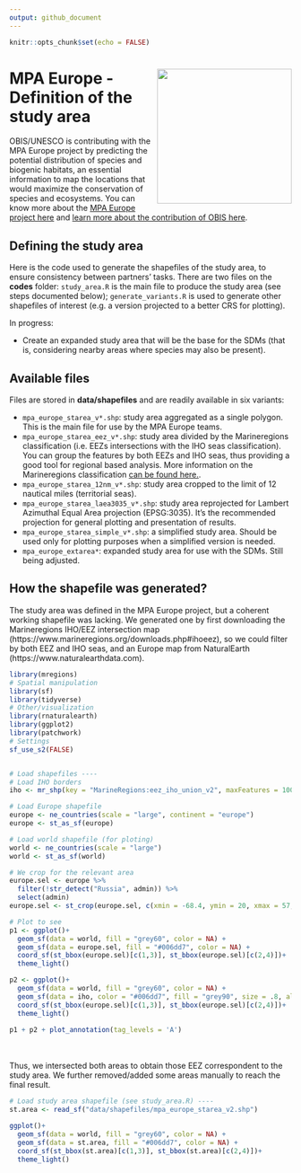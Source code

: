 ```yaml
---
output: github_document
---
```


```r
knitr::opts_chunk$set(echo = FALSE)
```

# <img src="mpaeu_obis_logo.jpg" align="right" width="240" /> MPA Europe - Definition of the study area

OBIS/UNESCO is contributing with the MPA Europe project by predicting the potential distribution of species and biogenic habitats, an essential information to map the locations that would maximize the conservation of species and ecosystems. You can know more about the [MPA Europe project here](https://mpa-europe.eu) and [learn more about the contribution of OBIS here](https://obis.org/2023/03/10/MPA_europe/).

## Defining the study area

Here is the code used to generate the shapefiles of the study area, to ensure consistency between partners' tasks. There are two files on the **codes** folder:  `study_area.R` is the main file to produce the study area (see steps documented below); `generate_variants.R` is used to generate other shapefiles of interest (e.g. a version projected to a better CRS for plotting).

In progress:

- Create an expanded study area that will be the base for the SDMs (that is, considering nearby areas where species may also be present).

## Available files

Files are stored in __data/shapefiles__ and are readily available in six variants:

- `mpa_europe_starea_v*.shp`: study area aggregated as a single polygon. This is the main file for use by the MPA Europe teams.
- `mpa_europe_starea_eez_v*.shp`: study area divided by the Marineregions classification (i.e. EEZs intersections with the IHO seas classification). You can group the features by both EEZs and IHO seas, thus providing a good tool for regional based analysis. More information on the Marineregions classification [can be found here.](https://www.marineregions.org/sources.php).
- `mpa_europe_starea_12nm_v*.shp`: study area cropped to the limit of 12 nautical miles (territorial seas).
- `mpa_europe_starea_laea3035_v*.shp`: study area reprojected for Lambert Azimuthal Equal Area projection (EPSG:3035). It's the recommended projection for general plotting and presentation of results.
- `mpa_europe_starea_simple_v*.shp`: a simplified study area. Should be used only for plotting purposes when a simplified version is needed.
- `mpa_europe_extarea*`: expanded study area for use with the SDMs. Still being adjusted.

## How the shapefile was generated?

The study area was defined in the MPA Europe project, but a coherent working shapefile was lacking. We generated one by first downloading the Marineregions IHO/EEZ intersection map (https://www.marineregions.org/downloads.php#ihoeez), so we could filter by both EEZ and IHO seas, and an Europe map from NaturalEarth (https://www.naturalearthdata.com).

```r
library(mregions)
# Spatial manipulation
library(sf)
library(tidyverse)
# Other/visualization
library(rnaturalearth)
library(ggplot2)
library(patchwork)
# Settings
sf_use_s2(FALSE)


# Load shapefiles ----
# Load IHO borders
iho <- mr_shp(key = "MarineRegions:eez_iho_union_v2", maxFeatures = 1000)

# Load Europe shapefile
europe <- ne_countries(scale = "large", continent = "europe")
europe <- st_as_sf(europe)

# Load world shapefile (for ploting)
world <- ne_countries(scale = "large")
world <- st_as_sf(world)

# We crop for the relevant area
europe.sel <- europe %>% 
  filter(!str_detect("Russia", admin)) %>%
  select(admin)
europe.sel <- st_crop(europe.sel, c(xmin = -68.4, ymin = 20, xmax = 57, ymax = 80.7))

# Plot to see
p1 <- ggplot()+
  geom_sf(data = world, fill = "grey60", color = NA) +
  geom_sf(data = europe.sel, fill = "#006dd7", color = NA) +
  coord_sf(st_bbox(europe.sel)[c(1,3)], st_bbox(europe.sel)[c(2,4)])+
  theme_light()

p2 <- ggplot()+
  geom_sf(data = world, fill = "grey60", color = NA) +
  geom_sf(data = iho, color = "#006dd7", fill = "grey90", size = .8, alpha = .7) +
  coord_sf(st_bbox(europe.sel)[c(1,3)], st_bbox(europe.sel)[c(2,4)])+
  theme_light()

p1 + p2 + plot_annotation(tag_levels = 'A')
```

<br>
<br>
Thus, we intersected both areas to obtain those EEZ correspondent to the study area. We further removed/added some areas manually to reach the final result.

```r
# Load study area shapefile (see study_area.R) ----
st.area <- read_sf("data/shapefiles/mpa_europe_starea_v2.shp")

ggplot()+
  geom_sf(data = world, fill = "grey60", color = NA) +
  geom_sf(data = st.area, fill = "#006dd7", color = NA) +
  coord_sf(st_bbox(st.area)[c(1,3)], st_bbox(st.area)[c(2,4)])+
  theme_light()
```

